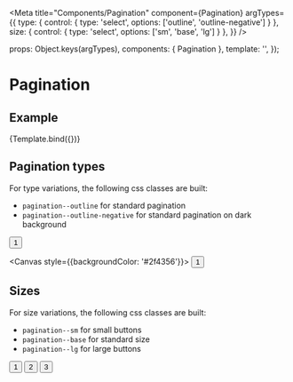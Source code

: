 
<Meta
  title="Components/Pagination"
  component={Pagination}
  argTypes={{
    type:    { control: { type: 'select', options: ['outline', 'outline-negative'] } },
    size:    { control: { type: 'select', options: ['sm', 'base', 'lg'] } },
  }}
/>

  props: Object.keys(argTypes),
  components: { Pagination },
  template: '<Pagination :type="type" :size="size" :label="label" />',
});

# Pagination

## Example

<Canvas>
  <Story
    name="Example"
    args={{
      type: 'outline',
      size: 'base',
      label: '1',
    }}
  >
    {Template.bind({})}
  </Story>
</Canvas>

<ArgsTable story="Example" />

## Pagination types
For type variations, the following css classes are built:
- `pagination--outline` for standard pagination
- `pagination--outline-negative` for standard pagination on dark background

<Canvas>
  <button type="button" class="pagination pagination--outline">1</button>
</Canvas>

<Canvas style={{backgroundColor: '#2f4356'}}>
  <button type="button" class="pagination pagination--outline-negative">1</button>
</Canvas>

## Sizes
For size variations, the following css classes are built:
- `pagination--sm` for small buttons
- `pagination--base` for standard size
- `pagination--lg` for large buttons

<Canvas>
  <button type="button" class="btn btn--outline btn--sm">1</button>
  <button type="button" class="btn btn--outline btn--base">2</button>
  <button type="button" class="btn btn--outline btn--lg">3</button>
</Canvas>
